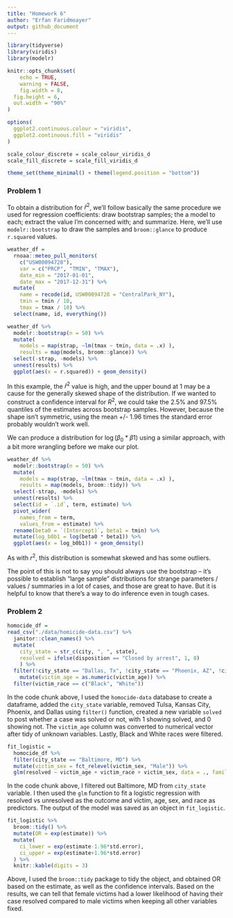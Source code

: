```yaml
---
title: "Homework 6"
author: "Erfan Faridmoayer"
output: github_document
---
```


```r
library(tidyverse)
library(viridis)
library(modelr)

knitr::opts_chunk$set(
	echo = TRUE,
	warning = FALSE,
	fig.width = 8, 
  fig.height = 6,
  out.width = "90%"
)

options(
  ggplot2.continuous.colour = "viridis",
  ggplot2.continuous.fill = "viridis"
)

scale_colour_discrete = scale_colour_viridis_d
scale_fill_discrete = scale_fill_viridis_d

theme_set(theme_minimal() + theme(legend.position = "bottom"))
```


### Problem 1

To obtain a distribution for $\hat{r}^2$, we'll follow basically the same procedure we used for regression coefficients: draw bootstrap samples; the a model to each; extract the value I'm concerned with; and summarize. Here, we'll use `modelr::bootstrap` to draw the samples and `broom::glance` to produce `r.squared` values. 

```r
weather_df = 
  rnoaa::meteo_pull_monitors(
    c("USW00094728"),
    var = c("PRCP", "TMIN", "TMAX"), 
    date_min = "2017-01-01",
    date_max = "2017-12-31") %>%
  mutate(
    name = recode(id, USW00094728 = "CentralPark_NY"),
    tmin = tmin / 10,
    tmax = tmax / 10) %>%
  select(name, id, everything())
```


```r
weather_df %>% 
  modelr::bootstrap(n = 50) %>% 
  mutate(
    models = map(strap, ~lm(tmax ~ tmin, data = .x) ),
    results = map(models, broom::glance)) %>% 
  select(-strap, -models) %>% 
  unnest(results) %>% 
  ggplot(aes(x = r.squared)) + geom_density()
```

In this example, the $\hat{r}^2$ value is high, and the upper bound at 1 may be a cause for the generally skewed shape of the distribution. If we wanted to construct a confidence interval for $R^2$, we could take the 2.5% and 97.5% quantiles of the estimates across bootstrap samples. However, because the shape isn't symmetric, using the mean +/- 1.96 times the standard error probably wouldn't work well.

We can produce a distribution for $\log(\beta_0 * \beta1)$ using a similar approach, with a bit more wrangling before we make our plot.

```r
weather_df %>% 
  modelr::bootstrap(n = 50) %>% 
  mutate(
    models = map(strap, ~lm(tmax ~ tmin, data = .x) ),
    results = map(models, broom::tidy)) %>% 
  select(-strap, -models) %>% 
  unnest(results) %>% 
  select(id = `.id`, term, estimate) %>% 
  pivot_wider(
    names_from = term, 
    values_from = estimate) %>% 
  rename(beta0 = `(Intercept)`, beta1 = tmin) %>% 
  mutate(log_b0b1 = log(beta0 * beta1)) %>% 
  ggplot(aes(x = log_b0b1)) + geom_density()
```

As with $r^2$, this distribution is somewhat skewed and has some outliers. 

The point of this is not to say you should always use the bootstrap -- it's possible to establish "large sample" distributions for strange parameters / values / summaries in a lot of cases, and those are great to have. But it is helpful to know that there's a way to do inference even in tough cases. 



### Problem 2

```r
homocide_df = 
read_csv("./data/homicide-data.csv") %>% 
  janitor::clean_names() %>% 
  mutate(
    city_state = str_c(city, ", ", state),
    resolved = ifelse(disposition == "Closed by arrest", 1, 0)
    ) %>%
  filter(!city_state == "Dallas, Tx", !city_state == "Phoenix, AZ", !city_state == "Kansas City, MO", !city_state == "Tulsa, AL", !victim_age == "Unknown") %>% 
    mutate(victim_age = as.numeric(victim_age)) %>% 
  filter(victim_race == c("Black", "White"))
```

In the code chunk above, I used the `homocide-data` database to create a dataframe, added the `city_state` variable, removed Tulsa, Kansas City, Phoenix, and Dallas using `filter()` function, created a new variable `solved` to post whether a case was solved or not, with 1 showing solved, and 0 showing not. The `victim_age` column was converted to numerical vector after tidy of unknown variables. Lastly, Black and White races were filtered.

```r
fit_logistic = 
  homocide_df %>% 
  filter(city_state == "Baltimore, MD") %>% 
  mutate(victim_sex = fct_relevel(victim_sex, "Male")) %>% 
  glm(resolved ~ victim_age + victim_race + victim_sex, data = ., family = binomial()) 
```

In the code chunk above, I filtered out Baltimore, MD from `city_state` variable. I then used the `glm` function to fit a logistic regression with resolved vs unresolved as the outcome and victim, age, sex, and race as predictors. The output of the model was saved as an object in `fit_logistic`. 

```r
fit_logistic %>% 
  broom::tidy() %>% 
  mutate(OR = exp(estimate)) %>%
  mutate(
    ci_lower = exp(estimate-1.96*std.error),
    ci_upper = exp(estimate+1.96*std.error)
  ) %>% 
  knitr::kable(digits = 3)
```

Above, I used the `broom::tidy` package to tidy the object, and obtained OR based on the estimate, as well as the confidence intervals. Based on the results, we can tell that female victims had a lower likelihood of having their case resolved compared to male victims when keeping all other variables fixed.